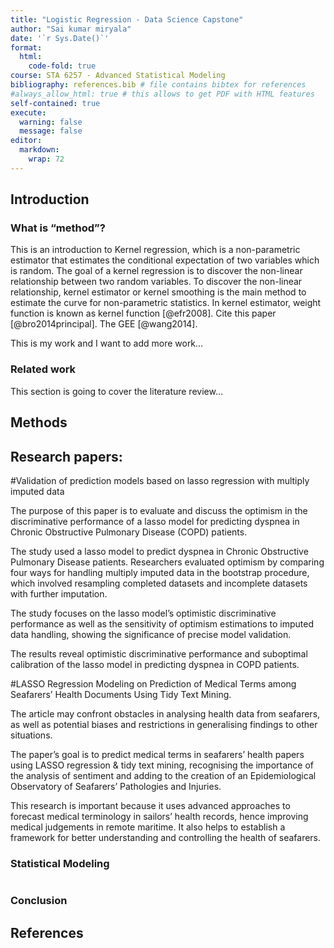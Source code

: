 ```yaml
---
title: "Logistic Regression - Data Science Capstone"
author: "Sai kumar miryala"
date: '`r Sys.Date()`'
format:
  html:
    code-fold: true
course: STA 6257 - Advanced Statistical Modeling
bibliography: references.bib # file contains bibtex for references
#always_allow_html: true # this allows to get PDF with HTML features
self-contained: true
execute: 
  warning: false
  message: false
editor: 
  markdown: 
    wrap: 72
---
```


## Introduction

### What is "method"?

This is an introduction to Kernel regression, which is a non-parametric
estimator that estimates the conditional expectation of two variables
which is random. The goal of a kernel regression is to discover the
non-linear relationship between two random variables. To discover the
non-linear relationship, kernel estimator or kernel smoothing is the
main method to estimate the curve for non-parametric statistics. In
kernel estimator, weight function is known as kernel function
[@efr2008]. Cite this paper [@bro2014principal]. The GEE [@wang2014].

This is my work and I want to add more work...

### Related work

This section is going to cover the literature review...

## Methods

## Research papers:

#Validation of prediction models based on lasso regression with multiply imputed data

The purpose of this paper is to evaluate and discuss the optimism in the discriminative performance of a lasso model for predicting dyspnea in Chronic Obstructive Pulmonary Disease (COPD) patients.

The study used a lasso model to predict dyspnea in Chronic Obstructive Pulmonary Disease patients. Researchers evaluated optimism by comparing four ways for handling multiply imputed data in the bootstrap procedure, which involved resampling completed datasets and incomplete datasets with further imputation.

The study focuses on the lasso model's optimistic discriminative performance as well as the sensitivity of optimism estimations to imputed data handling, showing the significance of precise model validation.

The results reveal optimistic discriminative performance and suboptimal calibration of the lasso model in predicting dyspnea in COPD patients.

#LASSO Regression Modeling on Prediction of Medical Terms among Seafarers’ Health Documents Using Tidy Text Mining.

The article may confront obstacles in analysing health data from seafarers, as well as potential biases and restrictions in generalising findings to other situations.

The paper's goal is to predict medical terms in seafarers' health papers using LASSO regression & tidy text mining, recognising the importance of the analysis of sentiment and adding to the creation of an Epidemiological Observatory of Seafarers' Pathologies and Injuries.

This research is important because it uses advanced approaches to forecast medical terminology in sailors' health records, hence improving medical judgements in remote maritime. It also helps to establish a framework for better understanding and controlling the health of seafarers.






### Statistical Modeling

```r

```

### Conclusion

## References
